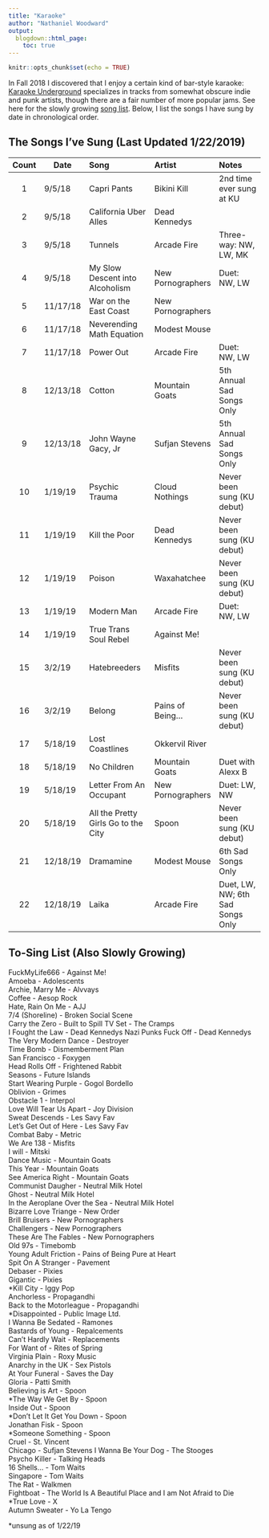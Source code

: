 ```yaml
---
title: "Karaoke"
author: "Nathaniel Woodward"
output:
  blogdown::html_page:
    toc: true
---
```


```r
knitr::opts_chunk$set(echo = TRUE)
```


In Fall 2018 I discovered that I enjoy a certain kind of bar-style karaoke: [Karaoke Underground](http://karaokeunderground.com) specializes in tracks from somewhat obscure indie and punk artists, though there are a fair number of more popular jams. See here for the slowly growing [song list](http://karaokeunderground.com/?page_id=16). Below, I list the songs I have sung by date in chronological order.

## The Songs I've Sung (Last Updated 1/22/2019)

 <font size="2">


| Count | Date      |          Song                     |     Artist           | Notes                          |
|:-----:|-----------|:----------------------------------|:---------------------|:-------------------------------|
|   1   | 9/5/18    |      Capri Pants                  |  Bikini Kill         |  2nd time ever sung at KU      |
|   2   | 9/5/18    | California Uber Alles             | Dead Kennedys        |                                |
|   3   | 9/5/18    |        Tunnels                    | Arcade Fire          | Three-way: NW, LW, MK          |
|   4   | 9/5/18    |My Slow Descent into Alcoholism    | New Pornographers    | Duet: NW, LW                   |
|   5   | 11/17/18  |War on the East Coast              | New Pornographers    |                                |
|   6   | 11/17/18  |Neverending Math Equation          | Modest Mouse         |                                |
|   7   | 11/17/18  |Power Out                          | Arcade Fire          | Duet: NW, LW                   |
|   8   | 12/13/18  |Cotton                             | Mountain Goats       | 5th Annual Sad Songs Only      |
|   9   | 12/13/18  |John Wayne Gacy, Jr                | Sufjan Stevens       | 5th Annual Sad Songs Only      |
|   10  | 1/19/19   |Psychic Trauma                     | Cloud Nothings       | Never been sung (KU debut)     |
|   11  | 1/19/19   |Kill the Poor                      | Dead Kennedys        | Never been sung (KU debut)     |
|   12  | 1/19/19   |Poison                             | Waxahatchee          | Never been sung (KU debut)     |
|   13  | 1/19/19   |Modern Man                         | Arcade Fire          | Duet: NW, LW                   |
|   14  | 1/19/19   |True Trans Soul Rebel              | Against Me!          |                                |
|   15  | 3/2/19    |Hatebreeders                       | Misfits              | Never been sung (KU debut)     |
|   16  | 3/2/19    |Belong                             | Pains of Being...   | Never been sung (KU debut)     |
|   17  | 5/18/19   | Lost Coastlines                   | Okkervil River       |                                |
|   18  | 5/18/19   | No Children                       | Mountain Goats       |  Duet with Alexx B       |
|   19  | 5/18/19   | Letter From An Occupant           | New Pornographers    |  Duet: LW, NW      |
|   20  | 5/18/19   | All the Pretty Girls Go to the City| Spoon              |  Never been sung (KU debut)    |  
|   21  | 12/18/19  | Dramamine       | Modest Mouse              |  6th Sad Songs Only    |  
|   22  | 12/18/19  | Laika           | Arcade Fire             |  Duet, LW, NW; 6th Sad Songs Only  |  
</font> 

## To-Sing List (Also Slowly Growing)

FuckMyLife666 - Against Me!  
Amoeba - Adolescents  
Archie, Marry Me - Alvvays  
Coffee - Aesop Rock  
Hate, Rain On Me - AJJ  
7/4 (Shoreline) - Broken Social Scene  
Carry the Zero - Built to Spill
TV Set - The Cramps  
I Fought the Law - Dead Kennedys 
Nazi Punks Fuck Off - Dead Kennedys  
The Very Modern Dance - Destroyer  
Time Bomb - Dismemberment Plan  
San Francisco - Foxygen  
Head Rolls Off - Frightened Rabbit  
Seasons - Future Islands  
Start Wearing Purple - Gogol Bordello  
Oblivion - Grimes  
Obstacle 1 - Interpol  
Love Will Tear Us Apart - Joy Division  
Sweat Descends - Les Savy Fav  
Let's Get Out of Here - Les Savy Fav  
Combat Baby - Metric  
We Are 138 - Misfits  
I will - Mitski  
Dance Music - Mountain Goats  
This Year - Mountain Goats  
See America Right - Mountain Goats  
Communist Daugher - Neutral Milk Hotel  
Ghost - Neutral Milk Hotel  
In the Aeroplane Over the Sea - Neutral Milk Hotel  
Bizarre Love Triange - New Order  
Brill Bruisers - New Pornographers  
Challengers - New Pornographers  
These Are The Fables - New Pornographers  
Old 97s - Timebomb  
Young Adult Friction - Pains of Being Pure at Heart  
Spit On A Stranger - Pavement  
Debaser - Pixies  
Gigantic - Pixies  
\*Kill City - Iggy Pop  
Anchorless - Propagandhi  
Back to the Motorleague - Propagandhi  
\*Disappointed - Public Image Ltd.  
I Wanna Be Sedated - Ramones  
Bastards of Young - Repalcements  
Can't Hardly Wait - Replacements  
For Want of - Rites of Spring  
Virginia Plain - Roxy Music  
Anarchy in the UK - Sex Pistols  
At Your Funeral - Saves the Day  
Gloria - Patti Smith  
Believing is Art - Spoon    
\*The Way We Get By - Spoon    
Inside Out - Spoon    
\*Don't Let It Get You Down - Spoon    
Jonathan Fisk - Spoon  
\*Someone Something - Spoon  
Cruel - St. Vincent  
Chicago - Sufjan Stevens 
I Wanna Be Your Dog - The Stooges  
Psycho Killer - Talking Heads  
16 Shells... - Tom Waits  
Singapore - Tom Waits  
The Rat - Walkmen  
Fightboat - The World Is A Beautiful Place and I am Not Afraid to Die  
\*True Love - X  
Autumn Sweater - Yo La Tengo   

\*unsung as of 1/22/19